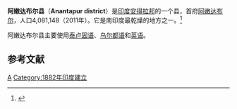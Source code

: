 {{Expand language|1=en|time=2022-02-18T09:41:10+00:00}}
'''阿嫩达布尔县'''（'''Anantapur district'''）是[[印度|印度]][[安得拉邦|安得拉邦]]的一个县，首府[[阿嫩达布尔|阿嫩达布尔]]，人口4,081,148（2011年）。它是南印度最乾燥的地方之一。<ref>{{cite news |title=Anantapur Assembly Constituency : Triangular contest on the cards |url=https://www.thehansindia.com/posts/index/Andhra-Pradesh/2019-01-20/Anantapur-Assembly-Constituency-Triangular-contest-on-the-cards/478338 |access-date=14 June 2019 |work=www.thehansindia.com |date=20 January 2019|url-status=live |archive-url=https://web.archive.org/web/20190724152958/https://www.thehansindia.com/posts/index/Andhra-Pradesh/2019-01-20/Anantapur-Assembly-Constituency-Triangular-contest-on-the-cards/478338 |archive-date=24 July 2019 }}</ref>

阿嫩达布尔县主要使用[[泰卢固语|泰卢固语]]、[[乌尔都语|乌尔都语]]和[[英语|英语]]。

==参考文献==
{{reflist}}

{{印度行政区划小作品}}

[[Category:安得拉邦辖县|A]]
[[Category:1882年印度建立|Category:1882年印度建立]]